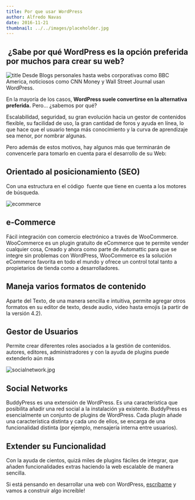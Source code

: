 ```yaml
---
title: Por que usar WordPress
author: Alfredo Navas
date: 2016-11-21
thumbnail: ../../images/placeholder.jpg
---
```


##  ¿Sabe por qué WordPress es la opción preferida por muchos para crear su web?

![title](https://www.elpuas.com/wp-content/uploads/2016/11/title.jpg) Desde Blogs personales hasta webs corporativas como BBC America, noticiosos como CNN Money y Wall Street Journal usan WordPress.

En la mayoría de los casos, **WordPress suele convertirse en la alternativa preferida.** Pero… ¿sabemos por qué?

Escalabilidad, seguridad, su gran evolución hacia un gestor de contenidos flexible, su facilidad de uso, la gran cantidad de foros y ayuda en línea, lo que hace que el usuario tenga más conocimiento y la curva de aprendizaje sea menor, por nombrar algunas.

Pero además de estos motivos, hay algunos más que terminarán de convencerle para tomarlo en cuenta para el desarrollo de su Web:

## Orientado al posicionamiento (SEO)

Con una estructura en el código  fuente que tiene en cuenta a los motores de búsqueda.

![ecommerce](https://www.elpuas.com/wp-content/uploads/2016/11/ecommerce.jpg)

## e-Commerce

Fácil integración con comercio electrónico a través de WooCommerce. WooCommerce es un plugin gratuito de eCommerce que te permite vender cualquier cosa, Creado y ahora como parte de Automattic para que se integre sin problemas con WordPress, WooCommerce es la solución eCommerce favorita en todo el mundo y ofrece un control total tanto a propietarios de tienda como a desarrolladores.

## Maneja varios formatos de contenido

Aparte del Texto, de una manera sencilla e intuitiva, permite agregar otros formatos en su editor de texto, desde audio, video hasta emojis (a partir de la versión 4.2).

## Gestor de Usuarios

Permite crear diferentes roles asociados a la gestión de contenidos. autores, editores, administradores y con la ayuda de plugins puede extenderlo aún más

![socialnetwork.jpg](https://www.elpuas.com/wp-content/uploads/2016/11/socialnetwork.jpg)

## Social Networks

BuddyPress es una extensión de WordPress. Es una característica que posibilita añadir una red social a la instalación ya existente. BuddyPress es esencialmente un conjunto de plugins de WordPress. Cada plugin añade una característica distinta y cada uno de ellos, se encarga de una funcionalidad distinta (por ejemplo, mensajería interna entre usuarios).

## Extender su Funcionalidad

Con la ayuda de cientos, quizá miles de plugins fáciles de integrar, que añaden funcionalidades extras haciendo la web escalable de manera sencilla.

Si está pensando en desarrollar una web con WordPress, [escríbame](https://www.elpuas.com/contact/) y vamos a construir algo increíble!

